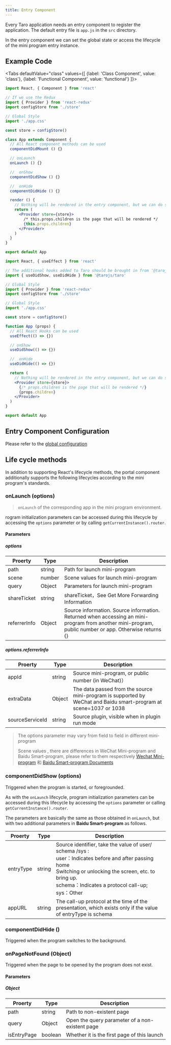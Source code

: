 ```yaml
---
title: Entry Component
---
```



Every Taro application needs an entry component to register the application. The default entry file is `app.js` in the `src` directory.

In the entry component we can set the global state or access the lifecycle of the mini program entry instance.

## Example Code

<Tabs
  defaultValue="class"
  values={[
    {label: 'Class Component', value: 'class'},
    {label: 'Functional Component', value: 'functional'}
  ]}>
<TabItem value="class">

```jsx title="app.js"
import React, { Component } from 'react'

// If we use the Redux
import { Provider } from 'react-redux'
import configStore from './store'

// Global Style
import './app.css'

const store = configStore()

class App extends Component {
  // All React component methods can be used
  componentDidMount () {}

  // onLaunch
  onLaunch () {}

  //  onShow
  componentDidShow () {}

  //  onHide
  componentDidHide () {}

  render () {
    // Nothing will be rendered in the entry component, but we can do something like state management here
    return (
      <Provider store={store}>
        /* this.props.children is the page that will be rendered */
        {this.props.children}
      </Provider>
    )
  }
}

export default App
```

</TabItem>

<TabItem value="functional">

```jsx  title="app.js"
import React, { useEffect } from 'react'

// The additional hooks added to Taro should be brought in from '@tarojs/taro'
import { useDidShow, useDidHide } from '@tarojs/taro'

// Global Style
import { Provider } from 'react-redux'
import configStore from './store'

// Global Style
import './app.css'

const store = configStore()

function App (props) {
  // All React Hooks can be used
  useEffect(() => {})

  // onShow
  useDidShow(() => {})

  //  onHide
  useDidHide(() => {})

  return (
    // Nothing will be rendered in the entry component, but we can do something like state management here
    <Provider store={store}>
      {/* props.children is the page that will be rendered */}
      {props.children}
    </Provider>
  )
}

export default App
```

</TabItem>
</Tabs>

## Entry Component Configuration

Please refer to the [global configuration](./app-config)

## Life cycle methods

In addition to supporting React's lifecycle methods, the portal component additionally supports the following lifecycles according to the mini program's standards.

### onLaunch (options)

> `onLaunch` of the corresponding app in the mini program environment.

rogram initialization parameters can be accessed during this lifecycle by accessing the `options` parameter or by calling `getCurrentInstance().router`.

#### Parameters

##### options

| Proerty | Type | Description |
| - | - | - |
| path | string | Path for launch mini-program |
| scene | number | Scene values for launch mini-program |
| query | Object | Parameters for launch mini-program |
| shareTicket | string | shareTicket，See Get More Forwarding Information |
| referrerInfo | Object | Source information. Source information. Returned when accessing an mini-program from another mini-program, public number or app. Otherwise returns {} |

##### options.referrerInfo

| Proerty | Type |  Description |
| - | - | - |
| appId | string | Source mini-program, or public number (in WeChat)） |
| extraData | Object | The data passed from the source mini-program is supported by WeChat and Baidu smart-program at scene=1037 or 1038  |
| sourceServiceId | string | Source plugin, visible when in plugin run mode |

>  The options parameter may vary from field to field in different mini-program
>
> Scene values , there are differences in WeChat Mini-program and Baidu Smart-program, please refer to them respectively  [Wechat Mini-program](https://developers.weixin.qq.com/miniprogram/dev/framework/app-service/scene.html) 和 [Baidu Smart-program Documents](https://smartprogram.baidu.com/docs/data/scene/)

### componentDidShow (options)

Triggered when the program is started, or foregrounded.

As with the `onLaunch` lifecycle, program initialization parameters can be accessed during this lifecycle by accessing the `options` parameter or calling `getCurrentInstance().router`.

The parameters are basically the same as those obtained in `onLaunch`, but with two additional parameters in **Baidu Smart-program** as follows.

| Proerty | Type | Description |
| - | - | - |
| entryType | string | Source identifier, take the value of user/ schema /sys :<br />user：Indicates before and after passing home<br/>Switching or unlocking the screen, etc. to bring up.<br/>schema：Indicates a protocol call-up;<br />sys：Other |
| appURL | string | The call-up protocol at the time of the presentation, which exists only if the value of entryType is schema |

### componentDidHide ()

Triggered when the program switches to the background.

### onPageNotFound (Object)

Triggered when the page to be opened by the program does not exist.

#### Parameters
##### Object

| Proerty | Type | Description |
| - | - | - |
| path | string | Path to non-existent page |
| query | Object | Open the query parameter of a non-existent page |
| isEntryPage | boolean | Whether it is the first page of this launch |
